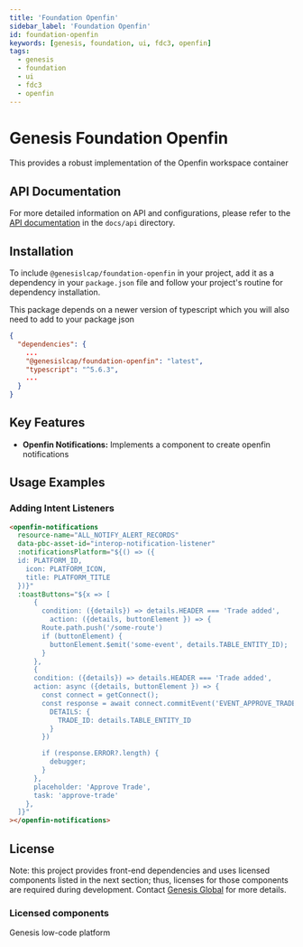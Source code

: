 ```yaml
---
title: 'Foundation Openfin'
sidebar_label: 'Foundation Openfin'
id: foundation-openfin
keywords: [genesis, foundation, ui, fdc3, openfin]
tags:
  - genesis
  - foundation
  - ui
  - fdc3
  - openfin
---
```


# Genesis Foundation Openfin

This provides a robust implementation of the Openfin workspace container

## API Documentation

For more detailed information on API and configurations, please refer to the [API documentation](docs/api/index.md) in the `docs/api` directory.

## Installation

To include `@genesislcap/foundation-openfin` in your project, add it as a dependency in your `package.json` file and follow your project's routine for dependency installation. 

This package depends on a newer version of typescript which you will also need to add to your package json

```json
{
  "dependencies": {
    ...
    "@genesislcap/foundation-openfin": "latest",
    "typescript": "^5.6.3",
    ...
  }
}
```

## Key Features

- **Openfin Notifications:** Implements a component to create openfin notifications

## Usage Examples

### Adding Intent Listeners

```html
<openfin-notifications
  resource-name="ALL_NOTIFY_ALERT_RECORDS"
  data-pbc-asset-id="interop-notification-listener"
  :notificationsPlatform="${() => ({
  id: PLATFORM_ID,
    icon: PLATFORM_ICON,
    title: PLATFORM_TITLE
  })}"
  :toastButtons="${x => [
      {
        condition: ({details}) => details.HEADER === 'Trade added',
          action: ({details, buttonElement }) => {
        Route.path.push('/some-route')
        if (buttonElement) {
          buttonElement.$emit('some-event', details.TABLE_ENTITY_ID);
        }
      },
      {
      condition: ({details}) => details.HEADER === 'Trade added',
      action: async ({details, buttonElement }) => {
        const connect = getConnect();
        const response = await connect.commitEvent('EVENT_APPROVE_TRADE', {
          DETAILS: {
            TRADE_ID: details.TABLE_ENTITY_ID
          }
        })

        if (response.ERROR?.length) {
          debugger;
        }
      },
      placeholder: 'Approve Trade',
      task: 'approve-trade'
    },
  ]}"
></openfin-notifications>
```

## License

Note: this project provides front-end dependencies and uses licensed components listed in the next section; thus, licenses for those components are required during development. Contact [Genesis Global](https://genesis.global/contact-us/) for more details.

### Licensed components
Genesis low-code platform
